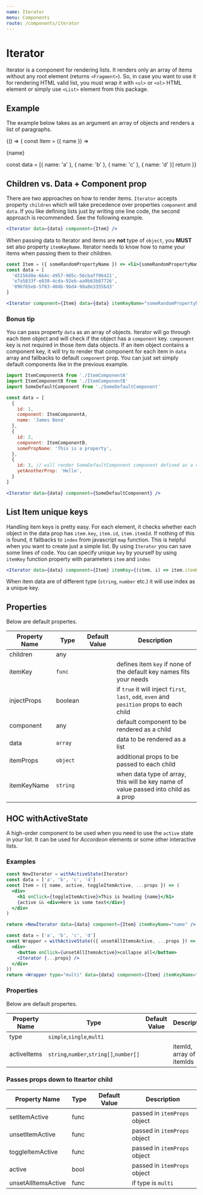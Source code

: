 ```yaml
---
name: Iterator
menu: Components
route: /components/iterator
---
```



# Iterator

Iterator is a component for rendering lists. It renders only an array of items
without any root element (returns `<Fragment>`). So, in case you want
to use it for rendering HTML valid list, you must wrap it with `<ul>`
or `<ol>` HTML element or simply use `<List>` element from this package.

## Example

The example below takes as an argument an array of objects and renders
a list of paragraphs.

<Playground>
  {() => {
    const Item = ({ name }) => <p>{name}</p>
    const data = [{ name: 'a' }, { name: 'b' }, { name: 'c' }, { name: 'd' }]
    return <Iterator data={data} component={Item} />
  }}
</Playground>

## Children vs. Data + Component prop

There are two approaches on how to render items. `Iterator` accepts property
`children` which will take precedence over properties `component` and `data`.
If you like defining lists just by writing one line code, the second approach
is recommended.
See the following example.

```jsx
<Iterator data={data} component={Item} />
```

When passing data to Iterator and items are **not** type of `object`,
you **MUST** set also property `itemKeyName`. Iterator needs to know how
to name your items when passing them to their children.

```jsx
const Item = ({ someRandomPropertyName }) => <li>{someRandomPropertyName}</li>
const data = [
  '45156d8e-664c-4957-905c-56cbaff06421',
  'e7a5833f-e838-4cda-92eb-aa9b63b87726',
  '096f65eb-5f83-40db-9bd4-98a8e3355bd3'
]

<Iterator component={Item} data={data} itemKeyName="someRandomPropertyName" />
```

### Bonus tip

You can pass property `data` as an array of objects. Iterator will go
through each item object and will check if the object has a `component`
key. `component` key is not required in those item data objects. If
an item object contains a component key, it will try to render that
component for each item in `data` array and fallbacks to default `component`
prop. You can just set simply default components like in the previous example.

```jsx
import ItemComponentA from './ItemComponentA'
import ItemComponentB from './ItemComponentB'
import SomeDefaultComponent from './SomeDefaultComponent'

const data = [
  {
    id: 1,
    component: ItemComponentA,
    name: 'James Bond'
  },
  {
    id: 2,
    component: ItemComponentB,
    somePropName: 'This is a property',
  },
  {
    id: 3, // will render SomeDefaultComponent component defined as a component property
    yetAnotherProp: 'Hello',
  }
]

<Iterator data={data} component={SomeDefaultComponent} />
```

## List Item unique keys

Handling item keys is pretty easy. For each element, it checks whether
each object in the data prop has `item.key`, `item.id`, `item.itemId`.
If nothing of this is found, it fallbacks to `index` from javascript `map`
function. This is helpful when you want to create just a simple list.
By using `Iterator` you can save some lines of code. You can specify unique
`key` by yourself by using `itemKey` function property with parameters
`item` and `index`

```jsx
<Iterator data={data} component={Item} itemKey={(item, i) => item.itemKey} />
```

When item data are of different type (`string`, `number` etc.) it will use index as
a unique key.

## Properties

Below are default propertes.

| Property Name | Type     | Default Value | Description                                                                                |
| ------------- | -------- | ------------- | ------------------------------------------------------------------------------------------ |
| children      | any      |               |                                                                                            |
| itemKey       | `func`   |               | defines item `key` if none of the default key names fits your needs                        |
| injectProps   | boolean  |               | if `true` it will inject `first`, `last`, `odd`, `even` and `position` props to each child |
| component     | any      |               | default component to be rendered as a child                                                |
| data          | `array`  |               | data to be rendered as a list                                                              |
| itemProps     | `object` |               | additional props to be passed to each child                                                |
| itemKeyName   | `string` |               | when data type of array, this will be key name of value passed into child as a prop        |

## HOC withActiveState

A high-order component to be used when you need to use the `active` state in your list.
It can be used for _Accordeon_ elements or some other interactive lists.

### Examples

```jsx
const NewIterator = withActiveState(Iterator)
const data = ['a', 'b', 'c', 'd']
const Item = ({ name, active, toggleItemActive, ...props }) => (
  <div>
    <h1 onClick={toggleItemActive}>This is heading {name}</h1>
    {active && <div>Here is some text</div>}
  </div>
)

return <NewIterator data={data} component={Item} itemKeyName="name" />
```

```jsx
const data = ['a', 'b', 'c', 'd']
const Wrapper = withActiveState(({ unsetAllItemsActive, ...props }) => (
  <div>
    <button onClick={unsetAllItemsActive}>collapse all</button>
    <Iterator {...props} />
  </div>
))
return <Wrapper type="multi" data={data} component={Item} itemKeyName="name" />
```

### Properties

Below are default propertes.

| Property Name | Type                                    | Default Value | Description              |
| ------------- | --------------------------------------- | ------------- | ------------------------ |
| type          | `simple`,`single`,`multi`               |               |                          |
| activeItems   | `string`,`number`,`string[]`,`number[]` |               | itemId, array of itemIds |

### Passes props down to Iteartor child

| Property Name       | Type | Default Value | Description                  |
| ------------------- | ---- | ------------- | ---------------------------- |
| setItemActive       | func |               | passed in `itemProps` object |
| unsetItemActive     | func |               | passed in `itemProps` object |
| toggleItemActive    | func |               | passed in `itemProps` object |
| active              | bool |               | passed in `itemProps` object |
| unsetAllItemsActive | func |               | if type is `multi`           |
